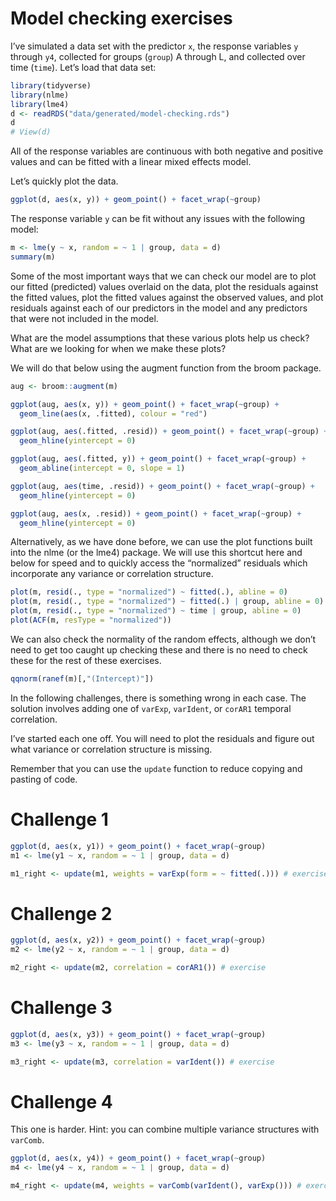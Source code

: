 # Model checking exercises

I've simulated a data set with the predictor `x`, the response variables `y`
through `y4`, collected for groups (`group`) A through L, and collected over
time (`time`). Let's load that data set:

```r
library(tidyverse)
library(nlme)
library(lme4)
d <- readRDS("data/generated/model-checking.rds")
d
# View(d)
```

All of the response variables are continuous with both negative and positive
values and can be fitted with a linear mixed effects model. 

Let's quickly plot the data.

```r
ggplot(d, aes(x, y)) + geom_point() + facet_wrap(~group)
```

The response variable `y` can be fit without any issues with the following
model:

```r
m <- lme(y ~ x, random = ~ 1 | group, data = d)
summary(m)
```

Some of the most important ways that we can check our model are to plot our
fitted (predicted) values overlaid on the data, plot the residuals against the
fitted values, plot the fitted values against the observed values, and plot
residuals against each of our predictors in the model and any predictors
that were not included in the model.

What are the model assumptions that these various plots help us check? What are
we looking for when we make these plots?

We will do that below using the augment function from the broom package.

```r
aug <- broom::augment(m)

ggplot(aug, aes(x, y)) + geom_point() + facet_wrap(~group) +
  geom_line(aes(x, .fitted), colour = "red")

ggplot(aug, aes(.fitted, .resid)) + geom_point() + facet_wrap(~group) +
  geom_hline(yintercept = 0)

ggplot(aug, aes(.fitted, y)) + geom_point() + facet_wrap(~group) +
  geom_abline(intercept = 0, slope = 1)

ggplot(aug, aes(time, .resid)) + geom_point() + facet_wrap(~group) +
  geom_hline(yintercept = 0)

ggplot(aug, aes(x, .resid)) + geom_point() + facet_wrap(~group) +
  geom_hline(yintercept = 0)
```

Alternatively, as we have done before, we can use the plot functions built into
the nlme (or the lme4) package. We will use this shortcut here and below for
speed and to quickly access the "normalized" residuals which incorporate any
variance or correlation structure.

```r
plot(m, resid(., type = "normalized") ~ fitted(.), abline = 0)
plot(m, resid(., type = "normalized") ~ fitted(.) | group, abline = 0)
plot(m, resid(., type = "normalized") ~ time | group, abline = 0)
plot(ACF(m, resType = "normalized"))
```

We can also check the normality of the random effects, although we don't need
to get too caught up checking these and there is no need to check these
for the rest of these exercises. 

```r
qqnorm(ranef(m)[,"(Intercept)"])
```

In the following challenges, there is something wrong in each case. The
solution involves adding one of `varExp`, `varIdent`, or `corAR1` temporal
correlation.

I've started each one off. You will need to plot the residuals and figure out
what variance or correlation structure is missing.

Remember that you can use the `update` function to reduce copying and pasting
of code.

# Challenge 1

```r
ggplot(d, aes(x, y1)) + geom_point() + facet_wrap(~group)
m1 <- lme(y1 ~ x, random = ~ 1 | group, data = d)

m1_right <- update(m1, weights = varExp(form = ~ fitted(.))) # exercise
```

# Challenge 2

```r
ggplot(d, aes(x, y2)) + geom_point() + facet_wrap(~group)
m2 <- lme(y2 ~ x, random = ~ 1 | group, data = d)

m2_right <- update(m2, correlation = corAR1()) # exercise
```

# Challenge 3

```r
ggplot(d, aes(x, y3)) + geom_point() + facet_wrap(~group)
m3 <- lme(y3 ~ x, random = ~ 1 | group, data = d)

m3_right <- update(m3, correlation = varIdent()) # exercise
```

# Challenge 4

This one is harder. Hint: you can combine multiple variance structures with `varComb`.

```r
ggplot(d, aes(x, y4)) + geom_point() + facet_wrap(~group)
m4 <- lme(y4 ~ x, random = ~ 1 | group, data = d)

m4_right <- update(m4, weights = varComb(varIdent(), varExp())) # exercise
```
